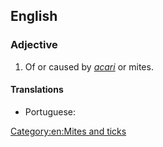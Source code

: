 ==English==

===Adjective===
{{en-adj|-}}

# {{lb|en|medicine}} Of or caused by ''[[acarus|acari]]'' or mites.
#: {{ux|en|'''acarine''' diseases}}

====Translations====
{{trans-top|relating to or caused by acari}}
* Portuguese: {{t|pt|acarino}}
{{trans-mid}}
{{trans-bottom}}

[[Category:en:Mites and ticks]]